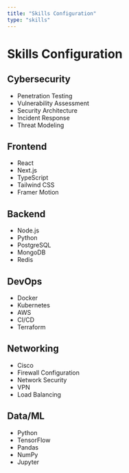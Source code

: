 ```yaml
---
title: "Skills Configuration"
type: "skills"
---
```


# Skills Configuration

## Cybersecurity
- Penetration Testing
- Vulnerability Assessment
- Security Architecture
- Incident Response
- Threat Modeling

## Frontend
- React
- Next.js
- TypeScript
- Tailwind CSS
- Framer Motion

## Backend
- Node.js
- Python
- PostgreSQL
- MongoDB
- Redis

## DevOps
- Docker
- Kubernetes
- AWS
- CI/CD
- Terraform

## Networking
- Cisco
- Firewall Configuration
- Network Security
- VPN
- Load Balancing

## Data/ML
- Python
- TensorFlow
- Pandas
- NumPy
- Jupyter
